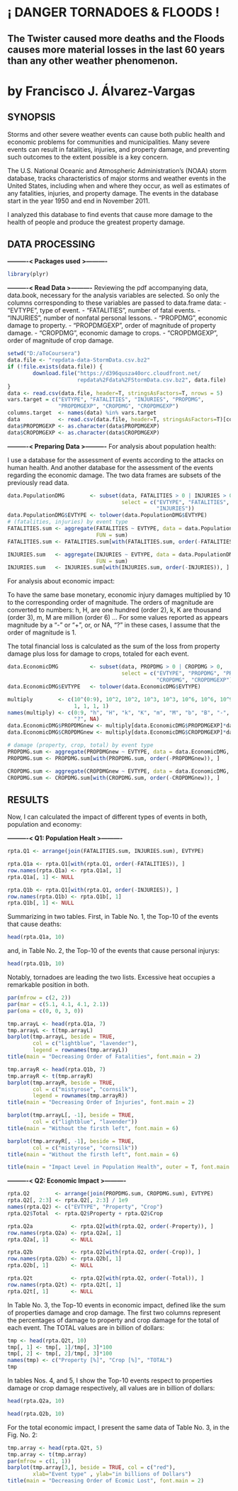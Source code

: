 # ¡ DANGER TORNADOES & FLOODS !  
## The Twister caused more deaths and the Floods causes more material losses in the last 60 years than any other weather phenomenon.
**by Francisco J. Álvarez-Vargas**
========================================================

## SYNOPSIS
Storms and other severe weather events can cause both public health and economic problems for communities and municipalities. Many severe events can result in fatalities, injuries, and property damage, and preventing such outcomes to the extent possible is a key concern.

The U.S. National Oceanic and Atmospheric Administration's (NOAA) storm database, tracks characteristics of major storms and weather events in the United States, including when and where they occur, as well as estimates of any fatalities, injuries, and property damage. The events in the database start in the year 1950 and end in November 2011. 

I analyzed this database to find events that cause more damage to the health of people and produce the greatest property damage.

## DATA PROCESSING
**----------< Packages used >----------**
```r
library(plyr)
```


**----------< Read Data >----------**
Reviewing the pdf accompanying data, data.book, necessary for the analysis variables are selected. So only the columns corresponding to these variables are passed to data.frame data: 
- "EVTYPE", type of event.
- "FATALITIES", number of fatal events.
- "INJURIES", number of nonfatal personal lessons.
- "PROPDMG", economic damage to property.
- "PROPDMGEXP", order of magnitude of property damage.
- "CROPDMG", economic damage to crops.
- "CROPDMGEXP", order of magnitude of crop damage.

```r
setwd("D:/aToCoursera")
data.file <- "repdata-data-StormData.csv.bz2"
if (!file.exists(data.file)) {
        download.file("https://d396qusza40orc.cloudfront.net/
                      repdata%2Fdata%2FStormData.csv.bz2", data.file)
}
data <- read.csv(data.file, header=T, stringsAsFactors=T, nrows = 5)
vars.target = c("EVTYPE", "FATALITIES", "INJURIES", "PROPDMG", 
                "PROPDMGEXP", "CROPDMG", "CROPDMGEXP")
columns.target  <- names(data) %in% vars.target
data            <- read.csv(data.file, header=T, stringsAsFactors=T)[columns.target]
data$PROPDMGEXP <- as.character(data$PROPDMGEXP)
data$CROPDMGEXP <- as.character(data$CROPDMGEXP)
```

**----------< Preparing Data >----------**
For analysis about population health:

I use a database for the assessment of events according to the attacks on human health. And another database for the assessment of the events regarding the economic damage. The two data frames are subsets of the previously read data.

```r
data.PopulationDMG        <- subset(data, FATALITIES > 0 | INJURIES > 0, 
                                    select = c("EVTYPE", "FATALITIES", 
                                               "INJURIES"))
data.PopulationDMG$EVTYPE <- tolower(data.PopulationDMG$EVTYPE)
# (fatalities, injuries) by event type
FATALITIES.sum <- aggregate(FATALITIES ~ EVTYPE, data = data.PopulationDMG, 
                            FUN = sum)
FATALITIES.sum <- FATALITIES.sum[with(FATALITIES.sum, order(-FATALITIES)), ]

INJURIES.sum   <- aggregate(INJURIES ~ EVTYPE, data = data.PopulationDMG,
                            FUN = sum)
INJURIES.sum   <- INJURIES.sum[with(INJURIES.sum, order(-INJURIES)), ]
```

For analysis about economic impact:

To have the same base monetary, economic injury damages multiplied by 10 to the corresponding order of magnitude. The orders of magnitude are converted to numbers: h, H, are one hundred (order 2), k, K are thousand (order 3), m, M are million (order 6) ... For some values reported as appears magnitude by a "-" or "+", or, or NA, "?" in these cases, I assume that the order of magnitude is 1. 

The total financial loss is calculated as the sum of the loss from property damage plus loss for damage to crops, totaled for each event.

```r
data.EconomicDMG          <- subset(data, PROPDMG > 0 | CROPDMG > 0, 
                                    select = c("EVTYPE", "PROPDMG", "PROPDMGEXP",
                                               "CROPDMG", "CROPDMGEXP"))
data.EconomicDMG$EVTYPE   <- tolower(data.EconomicDMG$EVTYPE)

multiply        <- c(10^(0:9), 10^2, 10^2, 10^3, 10^3, 10^6, 10^6, 10^9, 10^9,
                     1, 1, 1, 1)
names(multiply) <- c(0:9, "h", "H", "k", "K", "m", "M", "b", "B", "-", "+",
                     "?", NA)
data.EconomicDMG$PROPDMGnew <- multiply[data.EconomicDMG$PROPDMGEXP]*data.EconomicDMG$PROPDMG
data.EconomicDMG$CROPDMGnew <- multiply[data.EconomicDMG$CROPDMGEXP]*data.EconomicDMG$CROPDMG

# damage (property, crop, total) by event type
PROPDMG.sum <- aggregate(PROPDMGnew ~ EVTYPE, data = data.EconomicDMG, FUN = sum)
PROPDMG.sum <- PROPDMG.sum[with(PROPDMG.sum, order(-PROPDMGnew)), ]

CROPDMG.sum <- aggregate(CROPDMGnew ~ EVTYPE, data = data.EconomicDMG, FUN = sum)
CROPDMG.sum <- CROPDMG.sum[with(CROPDMG.sum, order(-CROPDMGnew)), ]
```


## RESULTS
Now, I can calculated the impact of different types of events in both, population and economy:

**----------< Q1: Population Healt >----------**
```r
rpta.Q1 <- arrange(join(FATALITIES.sum, INJURIES.sum), EVTYPE)

rpta.Q1a <- rpta.Q1[with(rpta.Q1, order(-FATALITIES)), ]
row.names(rpta.Q1a) <- rpta.Q1a[, 1]
rpta.Q1a[, 1] <- NULL

rpta.Q1b <- rpta.Q1[with(rpta.Q1, order(-INJURIES)), ]
row.names(rpta.Q1b) <- rpta.Q1b[, 1]
rpta.Q1b[, 1] <- NULL
```

Summarizing in two tables. First, in Table No. 1, the Top-10 of the events that cause deaths:

```r
head(rpta.Q1a, 10)
```

and, in Table No. 2, the Top-10 of the events that cause personal injurys:

```r
head(rpta.Q1b, 10)
```

Notably, tornadoes are leading the two lists. Excessive heat occupies a remarkable position in both.

```r
par(mfrow = c(2, 2))
par(mar = c(5.1, 4.1, 4.1, 2.1))
par(oma = c(0, 0, 3, 0))

tmp.arrayL <- head(rpta.Q1a, 7)
tmp.arrayL <- t(tmp.arrayL)
barplot(tmp.arrayL, beside = TRUE,
        col = c("lightblue", "lavender"),
        legend = rownames(tmp.arrayL))
title(main = "Decreasing Order of Fatalities", font.main = 2)

tmp.arrayR <- head(rpta.Q1b, 7)
tmp.arrayR <- t(tmp.arrayR)
barplot(tmp.arrayR, beside = TRUE,
        col = c("mistyrose", "cornsilk"),
        legend = rownames(tmp.arrayR))
title(main = "Decreasing Order of Injuries", font.main = 2)

barplot(tmp.arrayL[, -1], beside = TRUE,
        col = c("lightblue", "lavender"))
title(main = "Without the firsth left", font.main = 6)

barplot(tmp.arrayR[, -1], beside = TRUE,
        col = c("mistyrose", "cornsilk"))
title(main = "Without the firsth left", font.main = 6)

title(main = "Impact Level in Population Health", outer = T, font.main = 2)
```

**----------< Q2: Economic Impact >----------**
```r
rpta.Q2        <- arrange(join(PROPDMG.sum, CROPDMG.sum), EVTYPE)
rpta.Q2[, 2:3] <- rpta.Q2[, 2:3] / 1e9
names(rpta.Q2) <- c("EVTYPE", "Property", "Crop")
rpta.Q2$Total  <- rpta.Q2$Property + rpta.Q2$Crop

rpta.Q2a            <- rpta.Q2[with(rpta.Q2, order(-Property)), ]
row.names(rpta.Q2a) <- rpta.Q2a[, 1]
rpta.Q2a[, 1]       <- NULL

rpta.Q2b            <- rpta.Q2[with(rpta.Q2, order(-Crop)), ]
row.names(rpta.Q2b) <- rpta.Q2b[, 1]
rpta.Q2b[, 1]       <- NULL

rpta.Q2t            <- rpta.Q2[with(rpta.Q2, order(-Total)), ]
row.names(rpta.Q2t) <- rpta.Q2t[, 1]
rpta.Q2t[, 1]       <- NULL
```

In Table No. 3, the Top-10 events in economic impact, defined like the sum of properties damage and crop damage. The first two columns represent the percentages of damage to property and crop damage for the total of each event. The TOTAL values are in billion of dollars:
```r
tmp <- head(rpta.Q2t, 10)
tmp[, 1] <- tmp[, 1]/tmp[, 3]*100
tmp[, 2] <- tmp[, 2]/tmp[, 3]*100
names(tmp) <- c("Property [%]", "Crop [%]", "TOTAL")
tmp
```

In tables Nos. 4, and 5, I show the Top-10 events respect to properties damage or crop damage respectively, all values are in billion of dollars:
```r
head(rpta.Q2a, 10)
```
```r
head(rpta.Q2b, 10)
```

For the total economic impact, I present the same data of Table No. 3, in the Fig. No. 2:

```r
tmp.array <- head(rpta.Q2t, 5)
tmp.array <- t(tmp.array)
par(mfrow = c(1, 1))
barplot(tmp.array[3,], beside = TRUE, col = c("red"), 
        xlab="Event type" , ylab="in billions of Dollars")
title(main = "Decreasing Order of Ecomic Lost", font.main = 2)
```

